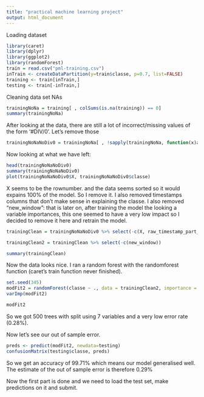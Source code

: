 ```yaml
---
title: "practical machine learning project"
output: html_document
---
```



Loading dataset
```r
library(caret)
library(dplyr)
library(ggplot2)
library(randomForest)
train = read.csv("pml-training.csv")
inTrain <- createDataPartition(y=train$classe, p=0.7, list=FALSE)
training <- train[inTrain,]
testing <- train[-inTrain,]
```

Cleaning data set NAs
```r
trainingNoNa = training[ , colSums(is.na(training)) == 0]
summary(trainingNoNa)
```
After looking at the data, there are still a lot of incorrect/missing values of the form '#DIV/0'. Let's remove those
```r
trainingNoNaNoDiv0 = trainingNoNa[ , !sapply(trainingNoNa, function(x)any('#DIV/0!' %in% x))]
```
Now looking at what we have left:
```r
head(trainingNoNaNoDiv0)
summary(trainingNoNaNoDiv0)
plot(trainingNoNaNoDiv0$X, trainingNoNaNoDiv0$classe)
```
X seems to be the rownumber. and the data seems sorted so it would expains 100% of the model. So I remove it.
I also removed timestamps columns that don't make sense in explaining the classe.
I also removed "new_window": that is later on, after training the model the looking a variable importances, this one seemed to have a very low impact so I decided to remove it here and retrain the model.
```r
trainingClean = trainingNoNaNoDiv0 %>% select(-c(X, raw_timestamp_part_1, raw_timestamp_part_2, cvtd_timestamp))

trainingClean2 = trainingClean %>% select(-c(new_window))

summary(trainingClean)
```

Now the data looks nice.
I ran a random forest with the randomforest function (caret's train function never finished).
```r
set.seed(345)
modFit2 = randomForest(classe ~ ., data = trainingClean2, importance = TRUE)
varImp(modFit2)
```
```r
modFit2
```
So we got 500 trees with split using 7 variables and a very low error rate (0.28%).

Now let's see our out of sample error.
```r
preds <- predict(modFit2, newdata=testing)
confusionMatrix(testing$classe, preds)
```
So we get an accuracy of 99.71% which means our model generalised well.
The estimate of the out of sample error is therefore 0.29%

Now the first part is done and we need to load the test set, make predictions on it and submit.
